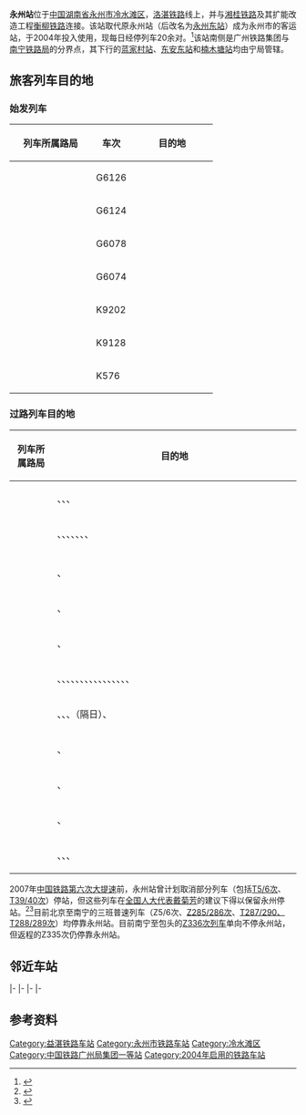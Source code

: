 {{About|2004年后的永州站|之前的“永州站”|永州东站}}
{{Infobox China railway station
|车站名称 = 永州站
|图片 = YongZhou Railway Station.JPG
|图片介绍 = 2012年的永州站站房
|其他名称 = 
|车站拼音 = Yǒngzhōu
|英文名称 = Yongzhou Railway Station
|车站代码 = 35801<ref>{{cite book|title=中华人民共和国铁路车站代码（GB/T 10302-2010）|publisher=中国标准出版社|year=2010|isbn=155066140495|ignore-isbn-error=true|pages=45}}</ref>
|电报码 = AOQ
|拼音码 = YZH
|开通运营 = 2004年4月18日
|车站位置 = [[湖南省|湖南省]][[永州市|永州市]][[冷水滩区|冷水滩区]]
|坐标 = {{coord|26|27|26.50|N|111|33|53.33|E|display=inline,title}}
|归属= [[广州局集团|广州局集团]][[衡阳车务段|衡阳车务段]]<ref>{{cite news|author=朱进军|coauthors=侯全仁|url=http://finance.china.com.cn/roll/20140217/2189188.shtml|title=文化春运获万人点赞|publisher=[[人民铁道|人民铁道]]|date=2014-02-17|accessdate=2016-09-21|archive-date=2017-03-05|archive-url=https://web.archive.org/web/20170305002252/http://finance.china.com.cn/roll/20140217/2189188.shtml|dead-url=no}}</ref>
|线路 = [[湘桂铁路|湘桂铁路]]、[[洛湛铁路|洛湛铁路]]、[[衡柳铁路|衡柳铁路]]
|车站等级 = [[一等站_(中铁)|一等站]]<ref>{{Cite web |url=http://www.gzrailway.com.cn/infoc.aspx?listid=141&id=2175 |title=永州火车站 |access-date=2013-10-03 |archive-date=2013-10-04 |archive-url=https://web.archive.org/web/20131004213932/http://www.gzrailway.com.cn/infoc.aspx?listid=141&id=2175 |dead-url=no }}</ref>
|月台数目 = 4
}}

'''永州站'''位于[[中国|中国]][[湖南省|湖南省]][[永州市|永州市]][[冷水滩区|冷水滩区]]，[[洛湛铁路|洛湛铁路]]线上，并与[[湘桂铁路|湘桂铁路]]及其扩能改造工程[[衡柳铁路|衡柳铁路]]连接。该站取代原永州站（后改名为[[永州东站|永州东站]]）成为永州市的客运站，于2004年投入使用，现每日经停列车20余对。<ref>{{Cite web |url=http://news.xinmin.cn/rollnews/2009/06/22/2130405.html |title=永州站将成为中南地区大型铁路枢纽站(图) |access-date=2010-09-02 |archive-date=2016-03-04 |archive-url=https://web.archive.org/web/20160304200450/http://news.xinmin.cn/rollnews/2009/06/22/2130405.html |dead-url=no }}</ref>该站南侧是广州铁路集团与[[南宁铁路局|南宁铁路局]]的分界点，其下行的[[蓝家村站|蓝家村站]]、[[东安东站|东安东站]]和[[楠木塘站|楠木塘站]]均由宁局管辖。

==旅客列车目的地==
===始发列车===
{| class="wikitable sortable" style="font-size: 90%"
!style="width:8em;"|列车所属路局
!车次
!style="width:8em;"|目的地
|-
|rowspan=7 |<center>{{sort|Guangzhou|[[广州局集团|广州局集团]]}}
|G6126
|{{站|長沙南}}
|-
|G6124
|{{站|岳陽東}}
|-
|G6078
|{{站|深圳北}}
|-
|G6074
|{{站|福田}}
|-
|K9202
|{{站|長沙}}
|-
|K9128
|{{站|廣州}}
|-
|K576
|{{站|上海南}}
|}

===过路列车目的地===
{| class="wikitable sortable" style="font-size: 90%"
!width=15% |列车所属路局
!目的地
|-
|<center>{{sort|Beijing|[[北京局集团|北京局集团]]}}
|{{站|北京西}}、{{站|南宁东}}、{{站|石家庄}}、{{站|北海}}
|-
|<center>{{sort|Guangzhou|[[广州局集团|广州局集团]]}}
|{{站|长沙}}、{{站|长沙南}}、{{站|福田}}、{{站|广州}}、{{站|桂林}}、{{站|衡阳}}、{{站|南宁東}}、{{站|深圳北}}
|-
|<center>{{sort|Hohhot|[[呼和浩特局集团|呼和浩特局集团]]}}
|{{站|南宁}}
|-
|<center>{{sort|Jinan|[[济南局集团|济南局集团]]}}
|{{站|青岛}}、{{站|南宁}}
|-
|<center>{{sort|Kunming|[[昆明局集团|昆明局集团]]}}
|{{站|昆明}}、{{站|上海南}}
|-
|<center>{{sort|Nanchang|[[南昌局集团|南昌局集团]]}}
|{{站|九江}}、{{站|南宁}}
|-
|<center>{{sort|Nanning|[[南宁局集团|南宁局集团]]}}
|{{站|北海}}、{{站|北京西}}、{{站|北京}}、{{站|桂林北}}、{{站|杭州东}}、{{站|合肥}}、{{站|济南西}}、{{站|上海}}、{{站|南京}}、{{站|南宁}}、{{站|南宁东}}、{{站|宁波}}、{{站|上海虹橋}}、{{站|上海南}}、{{站|深圳}}、{{站|湛江}}、{{站|郑州}}
|-
|<center>{{sort|Shanghai|[[上海局集团|上海局集团]]}}
|{{站|南京南}}、{{站|南宁}}、{{站|南宁东}}、{{站|徐州}}（隔日）、{{站|宁波}}
|-
|<center>{{sort|Shenyang|[[沈陽局集团|沈陽局集团]]}}
|{{站|长春}}、{{站|南宁}}
|-
|<center>{{sort|Wuhan|[[武汉局集团|武汉局集团]]}}
|{{站|南宁东}}、{{站|武汉}}
|-
|<center>{{sort|Xi'an|[[西安局集团|西安局集团]]}}
|{{站|南宁}}、{{站|西安}}
|-
|<center>{{sort|Zhengzhou|[[郑州局集团|郑州局集团]]}}
|{{站|桂林}}、{{站|海口}}、{{站|郑州}}、{{站|郑州东}}
|}

2007年[[中国铁路第六次大提速|中国铁路第六次大提速]]前，永州站曾计划取消部分列车（包括[[Z5/6次列车|T5/6次]]、[[K950/951、K952/949次列车|T39/40次]]）停站，但这些列车在[[全国人民代表大会代表|全国人大代表]][[戴菊芳|戴菊芳]]的建议下得以保留永州停站。<ref>{{cite news|url=http://hn.rednet.cn/c/2007/03/05/1147232.htm|title=为湘南人民出行争方便 湖南代表约见铁道部官员|publisher=[[红网|红网]]|date=2007-03-05|accessdate=2015-05-02|archive-date=2015-12-22|archive-url=https://web.archive.org/web/20151222082819/http://hn.rednet.cn/c/2007/03/05/1147232.htm|dead-url=no}}</ref><ref>{{cite news|url=http://news.sohu.com/20070308/n248581172.shtml|title=保留Ｔ5／6、Ｔ39／40在永州的客运业务|publisher=[[潇湘晨报|潇湘晨报]]|date=2007-03-08|accessdate=2015-05-02|archive-date=2019-08-16|archive-url=https://web.archive.org/web/20190816014728/http://news.sohu.com/20070308/n248581172.shtml|dead-url=no}}</ref>目前北京至南宁的三班普速列车（Z5/6次、[[Z285/286次列车|Z285/286次]]、[[T287/290、T288/289次列车|T287/290、T288/289次]]）均停靠永州站。目前南宁至包头的[[Z338/335、Z336/337次列车|Z336次列车]]单向不停永州站，但返程的Z335次仍停靠永州站。

==邻近车站==
{{Start rail box|[[中国铁路|中国铁路]]}} 
{{s-inop|[[高溪市站|高溪市站]]|[[易家桥站|易家桥]]、[[衡阳站|衡阳]]方向|rows=2}}
{{s-line|[[衡柳铁路|衡柳铁路]]<br />← 13km 永州站 29km →}}
{{s-inop|[[东安东站|东安东站]]|[[柳州站|柳州]]方向}}
|-
{{s-line|[[湘桂铁路|湘桂铁路]]<br />← 11km 永州站 {{0}}7km →}}
{{s-inop|[[滩头湾站|滩头湾站]]|[[隘口站|隘口]]方向|rows=2}}
|-
{{s-inop|[[永州北站|永州北站]]|[[易家桥站|易家桥]]方向<br>[[益阳站|益阳]]方向|rows=2}}
{{s-line|易家桥至永州站三线<br />← 7km 永州站 {{0}}7km →}}
|-
{{s-line|[[益湛铁路|益湛铁路]]<br />← 7km 永州站 {{0}}7km →}}
{{s-inop|[[楠木塘站|楠木塘站]]|[[湛江站|湛江]]方向}}
|-
{{Terminus}}
{{s-line|永州东线<br />{{0}} {{0}} {{0}} {{0}} 永州站 5km →}}
{{s-inop|[[永州东站|永州东站]]}}
{{End box}}

==参考资料==
{{Commonscat|Yongzhou Railway Station}}
{{reflist}}
{{湘桂铁路}}
{{洛湛铁路}}
{{衡柳铁路}}
{{邵永高速铁路}}

[[Category:益湛铁路车站|Category:益湛铁路车站]]
[[Category:永州市铁路车站|Category:永州市铁路车站]]
[[Category:冷水滩区|Category:冷水滩区]]
[[Category:中国铁路广州局集团一等站|Category:中国铁路广州局集团一等站]]
[[Category:2004年启用的铁路车站|Category:2004年启用的铁路车站]]